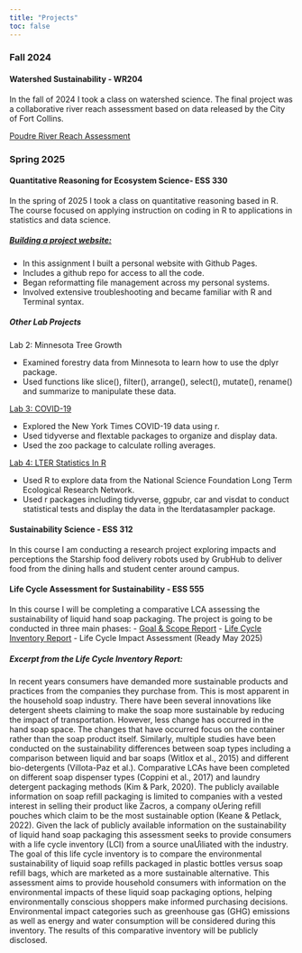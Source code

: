```yaml
---
title: "Projects"
toc: false
---
```


### Fall 2024

#### Watershed Sustainability - WR204

In the fall of 2024 I took a class on watershed science. The final project was a collaborative river reach assessment based on data released by the City of Fort Collins.

<a href="media/wr204_poudre_river_reach_assessment.pdf" target="_blank"> Poudre River Reach Assessment </a>


### Spring 2025

#### Quantitative Reasoning for Ecosystem Science- ESS 330

In the spring of 2025 I took a class on quantitative reasoning based in R. The course focused on applying instruction on coding in R to applications in statistics and data science.

##### [Building a project website:](https://zcramton.github.io){target="_blank"}

-   In this assignment I built a personal website with Github Pages.
-   Includes a github repo for access to all the code.
-   Began reformatting file management across my personal systems.
-   Involved extensive troubleshooting and became familiar with R and Terminal syntax.

##### Other Lab Projects

Lab 2: Minnesota Tree Growth

-   Examined forestry data from Minnesota to learn how to use the dplyr package.
-   Used functions like slice(), filter(), arrange(), select(), mutate(), rename() and summarize to manipulate these data.

[Lab 3: COVID-19](https://zcramton.github.io/csu-ess-lab3/lab-03.html){target="_blank"}

-   Explored the New York Times COVID-19 data using r.
-   Used tidyverse and flextable packages to organize and display data.
-   Used the zoo package to calculate rolling averages.

[Lab 4: LTER Statistics In R](https://zcramton.github.io/csu-ess330-lab4/lab-04.html){target="_blank"}

-   Used R to explore data from the National Science Foundation Long Term Ecological Research Network.
-   Used r packages including tidyverse, ggpubr, car and visdat to conduct statistical tests and display the data in the lterdatasampler package.


#### Sustainability Science - ESS 312

In this course I am conducting a research project exploring impacts and perceptions the Starship food delivery robots used by GrubHub to deliver food from the dining halls and student center around campus. 

#### Life Cycle Assessment for Sustainability - ESS 555

In this course I will be completing a comparative LCA assessing the sustainability of liquid hand soap packaging. The project is going to be conducted in three main phases:
-   [Goal & Scope Report](media/ess555_g+s_report.pdf){target="_blank"}
-   [Life Cycle Inventory Report](media/ess555_lci_report.pdf){target="_blank"}
-   Life Cycle Impact Assessment (Ready May 2025)
  
##### Excerpt from the Life Cycle Inventory Report:
  In recent years consumers have demanded more sustainable products and
practices from the companies they purchase from. This is most apparent in the household soap industry. There have been several innovations like detergent sheets claiming to make the soap more sustainable by reducing the impact of transportation. However, less change has occurred in the hand soap space. The changes that have occurred focus on the container rather than the soap product itself.
  Similarly, multiple studies have been conducted on the sustainability differences between soap types including a comparison between liquid and bar soaps (Witlox et al., 2015) and different bio-detergents (Villota-Paz et al.). Comparative LCAs have been completed on different soap dispenser types (Coppini et al., 2017) and laundry detergent packaging methods (Kim & Park, 2020). The publicly available information on soap refill packaging is limited to companies with a vested interest in selling their product like Zacros, a company oƯering refill pouches which claim to be the most sustainable option (Keane & Petlack, 2022). Given the lack of publicly available information on the sustainability of liquid hand soap packaging this assessment seeks to provide consumers with a life cycle inventory (LCI) from a source unaƯiliated with the industry.
  The goal of this life cycle inventory is to compare the environmental sustainability of liquid soap refills packaged in plastic bottles versus soap refill bags, which are marketed as a more sustainable alternative. This assessment aims to provide household consumers with information on the environmental impacts of these liquid soap packaging options, helping environmentally conscious shoppers make informed purchasing decisions. Environmental impact categories such as greenhouse gas (GHG) emissions as well as energy and water consumption will be considered during this inventory. The results of this comparative inventory will be publicly disclosed. 